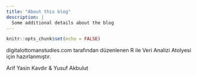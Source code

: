 ```yaml
---
title: "About this blog"
description: |
  Some additional details about the blog
---
```


```r
knitr::opts_chunk$set(echo = FALSE)
```

digitalottomanstudies.com tarafından düzenlenen R ile Veri Analizi Atolyesi için hazırlanmıştır.


Arif Yasin Kavdır
&
Yusuf Akbulut
